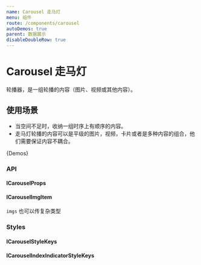 ```yaml
---
name: Carousel 走马灯
menu: 组件
route: /components/carousel
autoDemos: true
parent: 数据展示
disableDoubleRow: true
---
```


# Carousel 走马灯

轮播器，是一组轮播的内容（图片、视频或其他内容）。

## 使用场景

- 当空间不足时，收纳一组时序上有顺序的内容。
- 走马灯轮播的内容可以是平级的图片，视频，卡片或者是多种内容的组合，他们需要保证内容不耦合。

{Demos}

### API

#### ICarouselProps

<Props propsName="ICarouselProps" />

#### ICarouselImgItem

`imgs` 也可以传复杂类型

<Props propsName="ICarouselImgItem" />

### Styles

#### ICarouselStyleKeys

<Styles typeName="ICarouselStyleKeys" componentName="carousel" />

#### ICarouselIndexIndicatorStyleKeys

<Styles typeName="ICarouselIndexIndicatorStyleKeys" componentName="carousel-indicator" />
